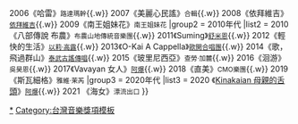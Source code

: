 {{Navbox
|name  = 金曲獎最佳原住民語專輯獎
|title = [[金曲獎]]：[[最佳原住民語專輯獎 (金曲獎)|最佳原住民語專輯獎]]
|titlestyle = background: #FFD700
|groupstyle = background: #FFE34D
|group1 = 2000年代
|list1 = {{nowrap begin}}
2005《山上的百靈鳥》<small>草埔國小排灣兒童合唱團</small>{{.w}}
2006《哈雷》<small>路達瑪幹</small>{{.w}}
2007《美麗心民謠》<small>合輯</small>{{.w}}
2008《依拜維吉》<small>[[依拜維吉]]</small>{{.w}}
2009《南王姐妹花》<small>南王姐妹花</small>
{{nowrap end}}
|group2 = 2010年代
|list2 = {{nowrap begin}}
2010《八部傳說 布農》<small>布農山地傳統音樂團</small>{{.w}}
2011《Suming》<small>[[舒米恩]]</small>{{.w}}
2012《輕快的生活》<small>[[以莉·高露]]</small>{{.w}}
2013《O-Kai A Cappella》<small>[[歐開合唱團]]</small>{{.w}}
2014《歌，飛過群山》<small>[[泰武古謠傳唱]]</small>{{.w}}
2015《玻里尼西亞》<small>查勞·加麓</small>{{.w}}
2016《洄游》<small>吳昊恩</small>{{.w}}
2017《Vavayan 女人》<small>[[阿爆]]</small>{{.w}}
2018《直美》<small>CMO樂團</small>{{.w}}
2019《斯瓦細格》<small>雅維·茉芮</small>
{{nowrap end}}
|group3 = 2020年代
|list3 = {{nowrap begin}}
2020 《[[Kinakaian 母親的舌頭]]》<small>[[阿爆]]</small>{{.w}}
2021 《海女》<small>漂流出口</small>
{{nowrap end}}
}}<noinclude>
[[Category:金曲獎流行音樂類|*]]
[[Category:台灣音樂獎項模板]]
</noinclude>